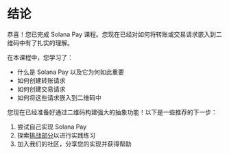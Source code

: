 
# 结论

恭喜！您已完成 Solana Pay 课程。您现在已经对如何将转账或交易请求嵌入到二维码中有了扎实的理解。

<ArticleSection name="您学到了什么" id="what-you-learned" level="h2" />

在本课程中，您学习了：
- 什么是 Solana Pay 以及它为何如此重要
- 如何创建转账请求
- 如何创建交易请求
- 如何将这些请求嵌入到二维码中

<ArticleSection name="下一步" id="next-steps" level="h2" />

您现在已经准备好通过二维码构建强大的抽象功能！以下是一些推荐的下一步：

1. 尝试自己实现 Solana Pay
2. 探索[挑战部分](/zh-CN/challenges)以进行实践练习
3. 加入我们的社区，分享您的实现并获得帮助